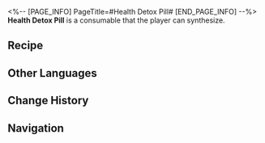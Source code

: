 <%-- [PAGE_INFO]
PageTitle=#Health Detox Pill#
[END_PAGE_INFO] --%>
{{Consumable Infobox
|id          = 402021
|image       = Item Health Detox Pill.png
|type        = Defense Consumables
|rarity      = 3
|effect      = Upon use, all allies are immune to debuffs for 3 turns for the next battle.
|description = An all-purpose antidote that can neutralize the majority of toxic substances entering the human body. The manufacturer is obligated to include a warning on the packaging:
|effectType  = 
|effectType2 = 
|effectType3 = 
|recipe      = {{cx|Source missing}}
|source1     = [[Omni-Synthesizer]]
|source2     = [[Longevity Hall]]
|source3     = 
}}
{{Description|''"Do not consume poison just to test this pill's effectiveness!"''}}
'''Health Detox Pill''' is a consumable that the player can synthesize.

==Recipe==
{{Recipe
|type                       = Synthesis
|group                      = Consumable
|Dragon Scale Coral         = 1
|Tian Dong                  = 3
|Extract of Medicinal Herbs = 3
|sort                       = Dragon Scale Coral;Tian Dong;Extract of Medicinal Herbs
}}

==Other Languages==
{{Other Languages
|en   = Health Detox Pill
|zhs  = 岐黄解毒丸
|zht  = 岐黃解毒丸
|ja   = 岐黄解毒丸
|ko   = 기황해독환
|es   = Píldora medicinal desintoxicante
|fr   = Pilules détoxifiantes
|ru   = Нейтрализующая яд пилюля врачевания
|th   = Health Detox Pill
|vi   = Thuốc Giải Độc Kỳ Hoàng
|de   = Entgiftungspille
|id   = Health Detox Pill
|pt   = Pílula Saudável Detox
}}

==Change History==
{{Change History|1.3}}

==Navigation==
{{Consumable Navbox}}